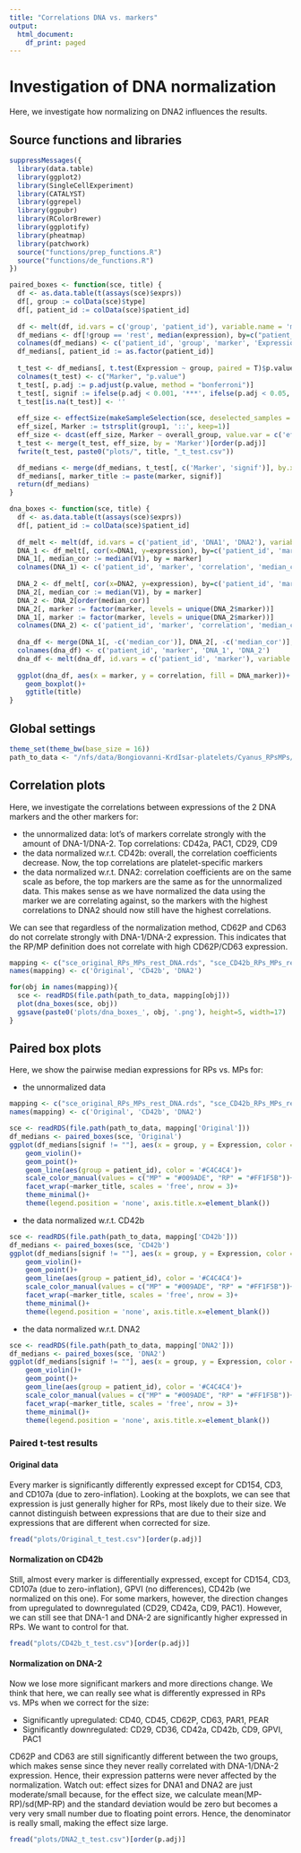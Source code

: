 ```yaml
---
title: "Correlations DNA vs. markers"
output:
  html_document:
    df_print: paged
---
```


# Investigation of DNA normalization

Here, we investigate how normalizing on DNA2 influences the results.

## Source functions and libraries

```r
suppressMessages({
  library(data.table)
  library(ggplot2)
  library(SingleCellExperiment)
  library(CATALYST)
  library(ggrepel)
  library(ggpubr)
  library(RColorBrewer)
  library(ggplotify)
  library(pheatmap)
  library(patchwork)
  source("functions/prep_functions.R")
  source("functions/de_functions.R")
})

paired_boxes <- function(sce, title) {
  df <- as.data.table(t(assays(sce)$exprs))
  df[, group := colData(sce)$type]
  df[, patient_id := colData(sce)$patient_id]
  
  df <- melt(df, id.vars = c('group', 'patient_id'), variable.name = 'marker', value.name = 'expression')
  df_medians <- df[!group == 'rest', median(expression), by=c("patient_id", "group", "marker")]
  colnames(df_medians) <- c('patient_id', 'group', 'marker', 'Expression')
  df_medians[, patient_id := as.factor(patient_id)]
  
  t_test <- df_medians[, t.test(Expression ~ group, paired = T)$p.value, by = marker]
  colnames(t_test) <- c("Marker", "p.value")
  t_test[, p.adj := p.adjust(p.value, method = "bonferroni")]
  t_test[, signif := ifelse(p.adj < 0.001, '***', ifelse(p.adj < 0.05, '**', ifelse(p.adj < 0.1, '*', '')))]
  t_test[is.na(t_test)] <- ''
    
  eff_size <- effectSize(makeSampleSelection(sce, deselected_samples = ei(sce)[ei(sce)$type == 'rest', 'sample_id']), condition='type', group='patient_id')
  eff_size[, Marker := tstrsplit(group1, '::', keep=1)]
  eff_size <- dcast(eff_size, Marker ~ overall_group, value.var = c('effsize', 'magnitude'))
  t_test <- merge(t_test, eff_size, by = 'Marker')[order(p.adj)]
  fwrite(t_test, paste0("plots/", title, "_t_test.csv"))

  df_medians <- merge(df_medians, t_test[, c('Marker', 'signif')], by.x = 'marker', by.y = 'Marker')
  df_medians[, marker_title := paste(marker, signif)]
  return(df_medians)
}

dna_boxes <- function(sce, title) {
  df <- as.data.table(t(assays(sce)$exprs))
  df[, patient_id := colData(sce)$patient_id]
  
  df_melt <- melt(df, id.vars = c('patient_id', 'DNA1', 'DNA2'), variable.name = 'marker', value.name = 'expression')
  DNA_1 <- df_melt[, cor(x=DNA1, y=expression), by=c('patient_id', 'marker')]
  DNA_1[, median_cor := median(V1), by = marker]
  colnames(DNA_1) <- c('patient_id', 'marker', 'correlation', 'median_cor')
  
  DNA_2 <- df_melt[, cor(x=DNA2, y=expression), by=c('patient_id', 'marker')]
  DNA_2[, median_cor := median(V1), by = marker]
  DNA_2 <- DNA_2[order(median_cor)]
  DNA_2[, marker := factor(marker, levels = unique(DNA_2$marker))]
  DNA_1[, marker := factor(marker, levels = unique(DNA_2$marker))]
  colnames(DNA_2) <- c('patient_id', 'marker', 'correlation', 'median_cor')
  
  dna_df <- merge(DNA_1[, -c('median_cor')], DNA_2[, -c('median_cor')], by = c('patient_id', 'marker'))
  colnames(dna_df) <- c('patient_id', 'marker', 'DNA_1', 'DNA_2')
  dna_df <- melt(dna_df, id.vars = c('patient_id', 'marker'), variable.name = 'DNA_marker', value.name = 'correlation')
  
  ggplot(dna_df, aes(x = marker, y = correlation, fill = DNA_marker))+
    geom_boxplot()+
    ggtitle(title)
}
```

## Global settings
```r
theme_set(theme_bw(base_size = 16))
path_to_data <- "/nfs/data/Bongiovanni-KrdIsar-platelets/Cyanus_RPsMPs/data/"
```


## Correlation plots

Here, we investigate the correlations between expressions of the 2 DNA markers and the other markers for: 

- the unnormalized data: lot's of markers correlate strongly with the amount of DNA-1/DNA-2. Top correlations: CD42a, PAC1, CD29, CD9
- the data normalized w.r.t. CD42b: overall, the correlation coefficients decrease. Now, the top correlations are platelet-specific markers
- the data normalized w.r.t. DNA2: correlation coefficients are on the same scale as before, the top markers are the same as for the unnormalized data. This makes sense as we have normalized the data using the marker we are correlating against, so the markers with the highest correlations to DNA2 should now still have the highest correlations.

We can see that regardless of the normalization method, CD62P and CD63 do not correlate strongly with DNA-1/DNA-2 expression. This indicates that the RP/MP definition does not correlate with high CD62P/CD63 expression. 

```r
mapping <- c("sce_original_RPs_MPs_rest_DNA.rds", "sce_CD42b_RPs_MPs_rest_DNA.rds", "sce_DNA2_RPs_MPs_rest_DNA.rds")
names(mapping) <- c('Original', 'CD42b', 'DNA2')

for(obj in names(mapping)){
  sce <- readRDS(file.path(path_to_data, mapping[obj]))
  plot(dna_boxes(sce, obj))
  ggsave(paste0('plots/dna_boxes_', obj, '.png'), height=5, width=17)
}
```

## Paired box plots

Here, we show the pairwise median expressions for RPs vs. MPs for:

- the unnormalized data
```r
mapping <- c("sce_original_RPs_MPs_rest_DNA.rds", "sce_CD42b_RPs_MPs_rest_DNA.rds", "sce_DNA2_RPs_MPs_rest_DNA.rds")
names(mapping) <- c('Original', 'CD42b', 'DNA2')

sce <- readRDS(file.path(path_to_data, mapping['Original']))
df_medians <- paired_boxes(sce, 'Original')
ggplot(df_medians[signif != ""], aes(x = group, y = Expression, color = group))+
    geom_violin()+
    geom_point()+
    geom_line(aes(group = patient_id), color = '#C4C4C4')+
    scale_color_manual(values = c("MP" = "#009ADE", "RP" = "#FF1F5B"))+
    facet_wrap(~marker_title, scales = 'free', nrow = 3)+
    theme_minimal()+
    theme(legend.position = 'none', axis.title.x=element_blank())
```

- the data normalized w.r.t. CD42b
```r
sce <- readRDS(file.path(path_to_data, mapping['CD42b']))
df_medians <- paired_boxes(sce, 'CD42b')
ggplot(df_medians[signif != ""], aes(x = group, y = Expression, color = group))+
    geom_violin()+
    geom_point()+
    geom_line(aes(group = patient_id), color = '#C4C4C4')+
    scale_color_manual(values = c("MP" = "#009ADE", "RP" = "#FF1F5B"))+
    facet_wrap(~marker_title, scales = 'free', nrow = 3)+
    theme_minimal()+
    theme(legend.position = 'none', axis.title.x=element_blank())
```

- the data normalized w.r.t. DNA2

```r
sce <- readRDS(file.path(path_to_data, mapping['DNA2']))
df_medians <- paired_boxes(sce, 'DNA2')
ggplot(df_medians[signif != ""], aes(x = group, y = Expression, color = group))+
    geom_violin()+
    geom_point()+
    geom_line(aes(group = patient_id), color = '#C4C4C4')+
    scale_color_manual(values = c("MP" = "#009ADE", "RP" = "#FF1F5B"))+
    facet_wrap(~marker_title, scales = 'free', nrow = 3)+
    theme_minimal()+
    theme(legend.position = 'none', axis.title.x=element_blank())
```

### Paired t-test results

#### Original data

Every marker is significantly differently expressed except for CD154, CD3, and CD107a (due to zero-inflation). Looking at the boxplots, we can see that expression is just generally higher for RPs, most likely due to their size. We cannot distinguish between expressions that are due to their size and expressions that are different when corrected for size.

```r
fread("plots/Original_t_test.csv")[order(p.adj)]
```

#### Normalization on CD42b

Still, almost every marker is differentially expressed, except for CD154, CD3, CD107a (due to zero-inflation), GPVI (no differences), CD42b (we normalized on this one). For some markers, however, the direction changes from upregulated to downregulated (CD29, CD42a, CD9, PAC1). However, we can still see that DNA-1 and DNA-2 are significantly higher expressed in RPs. We want to control for that.

```r
fread("plots/CD42b_t_test.csv")[order(p.adj)]
```

#### Normalization on DNA-2

Now we lose more significant markers and more directions change. We think that here, we can really see what is differently expressed in RPs vs. MPs when we correct for the size: 

- Significantly upregulated: CD40, CD45, CD62P, CD63, PAR1, PEAR
- Significantly downregulated: CD29, CD36, CD42a, CD42b, CD9, GPVI, PAC1

CD62P and CD63 are still significantly different between the two groups, which makes sense since they never really correlated with DNA-1/DNA-2 expression. Hence, their expression patterns were never affected by the normalization. Watch out: effect sizes for DNA1 and DNA2 are just moderate/small because, for the effect size, we calculate mean(MP-RP)/sd(MP-RP) and the standard deviation would be zero but becomes a very very small number due to floating point errors. Hence, the denominator is really small, making the effect size large.

```r
fread("plots/DNA2_t_test.csv")[order(p.adj)]
```



